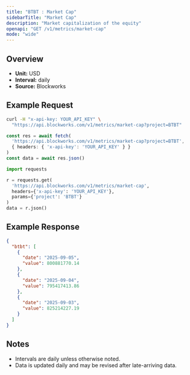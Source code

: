 ```yaml
---
title: "BTBT : Market Cap"
sidebarTitle: "Market Cap"
description: "Market capitalization of the equity"
openapi: "GET /v1/metrics/market-cap"
mode: "wide"
---
```


## Overview

- **Unit:** USD
- **Interval:** daily
- **Source:** Blockworks

## Example Request

<CodeGroup>

```bash cURL
curl -H "x-api-key: YOUR_API_KEY" \
  "https://api.blockworks.com/v1/metrics/market-cap?project=BTBT"
```

```typescript TypeScript
const res = await fetch(
  'https://api.blockworks.com/v1/metrics/market-cap?project=BTBT',
  { headers: { 'x-api-key': 'YOUR_API_KEY' } }
)
const data = await res.json()
```

```python Python
import requests

r = requests.get(
  'https://api.blockworks.com/v1/metrics/market-cap',
  headers={'x-api-key': 'YOUR_API_KEY'},
  params={'project': 'BTBT'}
)
data = r.json()
```

</CodeGroup>

## Example Response

```json
{
  "btbt": [
    {
      "date": "2025-09-05",
      "value": 800881770.14
    },
    {
      "date": "2025-09-04",
      "value": 795417413.86
    },
    {
      "date": "2025-09-03",
      "value": 825214227.19
    }
  ]
}
```

## Notes
- Intervals are daily unless otherwise noted.
- Data is updated daily and may be revised after late-arriving data.
